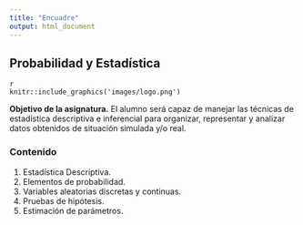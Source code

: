 ```yaml
---
title: "Encuadre"
output: html_document
---
```


## Probabilidad y Estadística

```
{r, echo = FALSE, out.width='25%', fig.align='center', fig.cap='logo'}
knitr::include_graphics('images/logo.png')
```

**Objetivo de la asignatura.** El alumno será capaz de manejar las técnicas de estadística descriptiva e inferencial para organizar, representar y analizar datos obtenidos de situación simulada y/o real.

### Contenido

1. Estadística Descriptiva.
2. Elementos de probabilidad.
3. Variables aleatorias discretas y continuas.
4. Pruebas de hipótesis.
5. Estimación de parámetros.